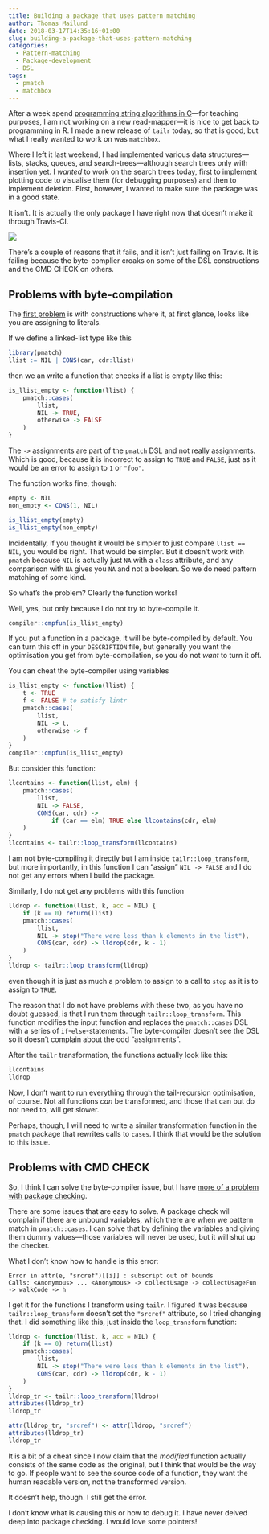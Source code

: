 ```yaml
---
title: Building a package that uses pattern matching
author: Thomas Mailund
date: 2018-03-17T14:35:16+01:00
slug: building-a-package-that-uses-pattern-matching
categories:
  - Pattern-matching
  - Package-development
  - DSL
tags:
  - pmatch
  - matchbox
---
```


After a week spend [programming string algorithms in C](https://github.com/mailund/gsa-read-mapper)—for teaching purposes, I am not working on a new read-mapper—it is nice to get back to programming in R. I made a new release of `tailr` today, so that is good, but what I really wanted to work on was `matchbox`.

Where I left it last weekend, I had implemented various data structures—lists, stacks, queues, and search-trees—although search trees only with insertion yet. I *wanted* to work on the search trees today, first to implement plotting code to visualise them (for debugging purposes) and then to implement deletion. First, however, I wanted to make sure the package was in a good state.

It isn't. It is actually the only package I have right now that doesn't make it through Travis-CI.

![](https://mailund.github.io/r-programmer-blog/images/2018-03-17-travis-status-failing-matchbox.png)

There's a couple of reasons that it fails, and it isn't just failing on Travis. It is failing because the byte-complier croaks on some of the DSL constructions and the CMD CHECK on others.

## Problems with byte-compilation

The [first problem](https://github.com/mailund/matchbox/issues/8) is with constructions where it, at first glance, looks like you are assigning to literals.

If we define a linked-list type like this

```r
library(pmatch)
llist := NIL | CONS(car, cdr:llist)
```

then we an write a function that checks if a list is empty like this:

```r
is_llist_empty <- function(llist) {
    pmatch::cases(
        llist,
        NIL -> TRUE,
        otherwise -> FALSE
    )
}
```

The `->` assignments are part of the `pmatch` DSL and not really assignments. Which is good, because it is incorrect to assign to `TRUE` and `FALSE`, just as it would be an error to assign to `1` or `"foo"`.

The function works fine, though:

```r
empty <- NIL
non_empty <- CONS(1, NIL)

is_llist_empty(empty)
is_llist_empty(non_empty)
```

Incidentally, if you thought it would be simpler to just compare `llist == NIL`, you would be right. That would be simpler. But it doesn't work with `pmatch` because `NIL` is actually just `NA` with a `class` attribute, and any comparison with `NA` gives you `NA` and not a boolean. So we do need pattern matching of some kind.

So what's the problem? Clearly the function works!

Well, yes, but only because I do not try to byte-compile it.

```r
compiler::cmpfun(is_llist_empty)
```

If you put a function in a package, it will be byte-compiled by  default. You can turn this off in your `DESCRIPTION` file, but generally you want the optimisation you get from byte-compilation, so you do not *want* to turn it off.

You can cheat the byte-compiler using variables

```r
is_llist_empty <- function(llist) {
    t <- TRUE
    f <- FALSE # to satisfy lintr
    pmatch::cases(
        llist,
        NIL -> t,
        otherwise -> f
    )
}
compiler::cmpfun(is_llist_empty)
```

But consider this function:

```r
llcontains <- function(llist, elm) {
    pmatch::cases(
        llist,
        NIL -> FALSE,
        CONS(car, cdr) ->
            if (car == elm) TRUE else llcontains(cdr, elm)
    )
}
llcontains <- tailr::loop_transform(llcontains)
```

I am not byte-compiling it directly but I am inside `tailr::loop_transform`, but more importantly, in this function I can "assign" `NIL -> FALSE` and I do not get any errors when I build the package.

Similarly, I do not get any problems with this function

```r
lldrop <- function(llist, k, acc = NIL) {
    if (k == 0) return(llist)
    pmatch::cases(
        llist,
        NIL -> stop("There were less than k elements in the list"),
        CONS(car, cdr) -> lldrop(cdr, k - 1)
    )
}
lldrop <- tailr::loop_transform(lldrop)
```

even though it is just as much a problem to assign to a call to `stop` as it is to assign to `TRUE`.

The reason that I do not have problems with these two, as you have no doubt guessed, is that I run them through `tailr::loop_transform`. This function modifies the input function and replaces the `pmatch::cases` DSL with a series of `if`-`else`-statements. The byte-compiler doesn't see the DSL so it doesn't complain about the odd "assignments".

After the `tailr` transformation, the functions actually look like this:

```r
llcontains
lldrop
```

Now, I don't want to run everything through the tail-recursion optimisation, of course. Not all functions *can* be transformed, and those that can but do not need to, will get slower.

Perhaps, though, I will need to write a similar transformation function in the `pmatch` package that rewrites calls to `cases`. I think that would be the solution to this issue.

## Problems with CMD CHECK

So, I think I can solve the byte-compiler issue, but I have [more of a problem with package checking](https://github.com/mailund/matchbox/issues/9).

There are some issues that are easy to solve. A package check will complain if there are unbound variables, which there are when we pattern match in `pmatch::cases`. I can solve that by defining the variables and giving them dummy values—those variables will never be used, but it will shut up the checker.

What I don't know how to handle is this error:

```
Error in attr(e, "srcref")[[i]] : subscript out of bounds
Calls: <Anonymous> ... <Anonymous> -> collectUsage -> collectUsageFun -> walkCode -> h
```

I get it for the functions I transform using `tailr`. I figured it was because `tailr::loop_transform` doesn't set the `"srcref"` attribute, so I tried changing that. I did something like this, just inside the `loop_transform` function:

```r
lldrop <- function(llist, k, acc = NIL) {
    if (k == 0) return(llist)
    pmatch::cases(
        llist,
        NIL -> stop("There were less than k elements in the list"),
        CONS(car, cdr) -> lldrop(cdr, k - 1)
    )
}
lldrop_tr <- tailr::loop_transform(lldrop)
attributes(lldrop_tr)
lldrop_tr

attr(lldrop_tr, "srcref") <- attr(lldrop, "srcref")
attributes(lldrop_tr)
lldrop_tr
```

It is a bit of a cheat since I now claim that the *modified* function actually consists of the same code as the original, but I think that would be the way to go. If people want to see the source code of a function, they want the human readable version, not the transformed version.

It doesn't help, though. I still get the error.

I don't know what is causing this or how to debug it. I have never delved deep into package checking. I would love some pointers!
